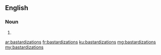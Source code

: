 ==English==

===Noun===
{{head|en|noun plural form}}

# {{plural of|bastardization|lang=en}}

[[ar:bastardizations]]
[[fr:bastardizations]]
[[ku:bastardizations]]
[[mg:bastardizations]]
[[my:bastardizations]]